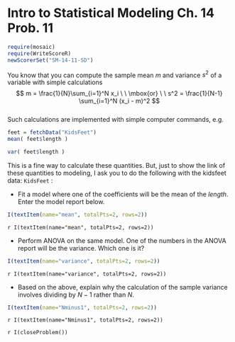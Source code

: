 Intro to Statistical Modeling Ch. 14 Prob. 11
========================================================
```r
require(mosaic)
require(WriteScoreR)
newScorerSet("SM-14-11-SD")
```
You know that you can compute the sample mean $m$ and variance $s^2$ of a variable with simple calculations     
$$ m = \frac{1}{N}\sum_{i=1}^N x_i \ \ \mbox{or} 
\ \ s^2 = \frac{1}{N-1} \sum_{i=1}^N (x_i - m)^2 $$     
Such calculations are implemented with simple computer commands, e.g. 
```r
feet = fetchData("KidsFeet")
mean( feet$length )
```

```r
var( feet$length )
```

This is a fine way to calculate these quantities.  But, just to show the link of these quantities to modeling, I ask you to do the following with the kidsfeet data: `KidsFeet` :

* Fit a model where one of the coefficients will be the mean of the *length*.  Enter the model report below.
```r
I(textItem(name="mean", totalPts=2, rows=2))
```
`r I(textItem(name="mean", totalPts=2, rows=2))`

* Perform ANOVA on the same model. One of the numbers in the ANOVA report will be the variance.  Which one is it?  
```r
I(textItem(name="variance", totalPts=2, rows=2))
```
`r I(textItem(name="variance", totalPts=2, rows=2))`


* Based on the above, explain why the calculation of the sample variance involves dividing by $N-1$ rather than $N$.
```r
I(textItem(name="Nminus1", totalPts=2, rows=2))
```
`r I(textItem(name="Nminus1", totalPts=2, rows=2))`

`r I(closeProblem())`
